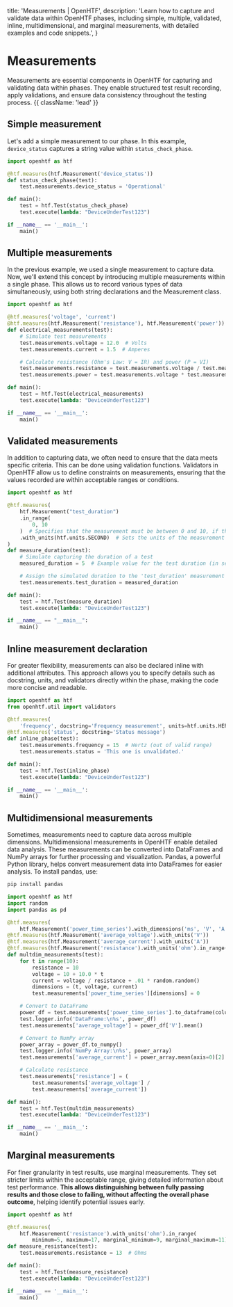   title: 'Measurements | OpenHTF',
  description:
    'Learn how to capture and validate data within OpenHTF phases, including simple, multiple, validated, inline, multidimensional, and marginal measurements, with detailed examples and code snippets.',
}

# Measurements

Measurements are essential components in OpenHTF for capturing and validating data within phases. They enable structured test result recording, apply validations, and ensure data consistency throughout the testing process. {{ className: 'lead' }}

## Simple measurement

Let's add a simple measurement to our phase. In this example, `device_status` captures a string value within `status_check_phase`.

```python {{ title: 'main.py' }}
import openhtf as htf

@htf.measures(htf.Measurement('device_status'))
def status_check_phase(test):
    test.measurements.device_status = 'Operational'

def main():
    test = htf.Test(status_check_phase)
    test.execute(lambda: "DeviceUnderTest123")

if __name__ == '__main__':
    main()
```

## Multiple measurements

In the previous example, we used a single measurement to capture data. Now, we'll extend this concept by introducing multiple measurements within a single phase. This allows us to record various types of data simultaneously, using both string declarations and the Measurement class.

```python {{ title: 'main.py' }}
import openhtf as htf

@htf.measures('voltage', 'current')
@htf.measures(htf.Measurement('resistance'), htf.Measurement('power'))
def electrical_measurements(test):
    # Simulate test measurements
    test.measurements.voltage = 12.0  # Volts
    test.measurements.current = 1.5  # Amperes

    # Calculate resistance (Ohm's Law: V = IR) and power (P = VI)
    test.measurements.resistance = test.measurements.voltage / test.measurements.current  # Ohms
    test.measurements.power = test.measurements.voltage * test.measurements.current  # Watts

def main():
    test = htf.Test(electrical_measurements)
    test.execute(lambda: "DeviceUnderTest123")

if __name__ == '__main__':
    main()
```

## Validated measurements

In addition to capturing data, we often need to ensure that the data meets specific criteria. This can be done using validation functions. Validators in OpenHTF allow us to define constraints on measurements, ensuring that the values recorded are within acceptable ranges or conditions.

```python {{ title: 'main.py' }}
import openhtf as htf

@htf.measures(
    htf.Measurement("test_duration")
    .in_range(
        0, 10
    )  # Specifies that the measurement must be between 0 and 10, if the measurement is outside this range, the test will fail.
    .with_units(htf.units.SECOND)  # Sets the units of the measurement to seconds
)
def measure_duration(test):
    # Simulate capturing the duration of a test
    measured_duration = 5  # Example value for the test duration (in seconds)

    # Assign the simulated duration to the 'test_duration' measurement
    test.measurements.test_duration = measured_duration

def main():
    test = htf.Test(measure_duration)
    test.execute(lambda: "DeviceUnderTest123")

if __name__ == "__main__":
    main()
```

## Inline measurement declaration

For greater flexibility, measurements can also be declared inline with additional attributes. This approach allows you to specify details such as docstring, units, and validators directly within the phase, making the code more concise and readable.

```python {{ title: 'main.py' }}
import openhtf as htf
from openhtf.util import validators

@htf.measures(
    'frequency', docstring='Frequency measurement', units=htf.units.HERTZ, validators=[validators.in_range(0, 10)])
@htf.measures('status', docstring='Status message')
def inline_phase(test):
    test.measurements.frequency = 15  # Hertz (out of valid range)
    test.measurements.status = 'This one is unvalidated.'

def main():
    test = htf.Test(inline_phase)
    test.execute(lambda: "DeviceUnderTest123")

if __name__ == '__main__':
    main()
```

## Multidimensional measurements

Sometimes, measurements need to capture data across multiple dimensions. Multidimensional measurements in OpenHTF enable detailed data analysis. These measurements can be converted into DataFrames and NumPy arrays for further processing and visualization. Pandas, a powerful Python library, helps convert measurement data into DataFrames for easier analysis. To install pandas, use:

```sh
pip install pandas
```

```python {{ title: 'main.py' }}
import openhtf as htf
import random
import pandas as pd

@htf.measures(
    htf.Measurement('power_time_series').with_dimensions('ms', 'V', 'A'))
@htf.measures(htf.Measurement('average_voltage').with_units('V'))
@htf.measures(htf.Measurement('average_current').with_units('A'))
@htf.measures(htf.Measurement('resistance').with_units('ohm').in_range(9, 11))
def multdim_measurements(test):
    for t in range(10):
        resistance = 10
        voltage = 10 + 10.0 * t
        current = voltage / resistance + .01 * random.random()
        dimensions = (t, voltage, current)
        test.measurements['power_time_series'][dimensions] = 0

    # Convert to DataFrame
    power_df = test.measurements['power_time_series'].to_dataframe(columns=['ms', 'V', 'A', 'n/a'])
    test.logger.info('DataFrame:\n%s', power_df)
    test.measurements['average_voltage'] = power_df['V'].mean()

    # Convert to NumPy array
    power_array = power_df.to_numpy()
    test.logger.info('NumPy Array:\n%s', power_array)
    test.measurements['average_current'] = power_array.mean(axis=0)[2]

    # Calculate resistance
    test.measurements['resistance'] = (
        test.measurements['average_voltage'] /
        test.measurements['average_current'])

def main():
    test = htf.Test(multdim_measurements)
    test.execute(lambda: "DeviceUnderTest123")

if __name__ == '__main__':
    main()
```

## Marginal measurements

For finer granularity in test results, use marginal measurements. They set stricter limits within the acceptable range, giving detailed information about test performance. **This allows distinguishing between fully passing results and those close to failing, without affecting the overall phase outcome**, helping identify potential issues early.

```python {{ title: 'main.py' }}
import openhtf as htf

@htf.measures(
    htf.Measurement('resistance').with_units('ohm').in_range(
        minimum=5, maximum=17, marginal_minimum=9, marginal_maximum=11))
def measure_resistance(test):
    test.measurements.resistance = 13  # Ohms

def main():
    test = htf.Test(measure_resistance)
    test.execute(lambda: "DeviceUnderTest123")

if __name__ == '__main__':
    main()
```
